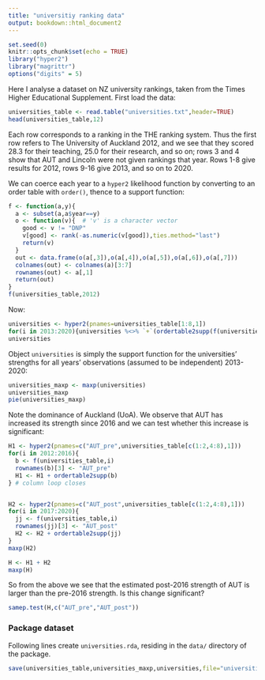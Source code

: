```yaml
---
title: "universitiy ranking data"
output: bookdown::html_document2
---
```



```r
set.seed(0)
knitr::opts_chunk$set(echo = TRUE)
library("hyper2")
library("magrittr")
options("digits" = 5)
```

Here I analyse a dataset on NZ university rankings, taken from the
Times Higher Educational Supplement.  First load the data:

```r
universities_table <- read.table("universities.txt",header=TRUE)
head(universities_table,12)
```

Each row corresponds to a ranking in the THE ranking system.  Thus the
first row refers to The University of Auckland 2012, and we see that
they scored 28.3 for their teaching, 25.0 for their research, and so
on; rows 3 and 4 show that AUT and Lincoln were not given rankings
that year.  Rows 1-8 give results for 2012, rows 9-16 give 2013, and
so on to 2020.

We can coerce each year to a `hyper2` likelihood function by
converting to an order table with `order()`, thence to a support function:

```r
f <- function(a,y){
  a <- subset(a,a$year==y)
  o <- function(v){  # 'v' is a character vector
    good <- v != "DNP"
    v[good] <- rank(-as.numeric(v[good]),ties.method="last")
    return(v)
  }
  out <- data.frame(o(a[,3]),o(a[,4]),o(a[,5]),o(a[,6]),o(a[,7]))
  colnames(out) <- colnames(a)[3:7]
  rownames(out) <- a[,1]
  return(out)
}
f(universities_table,2012)
```

Now:
```r
universities <- hyper2(pnames=universities_table[1:8,1])
for(i in 2013:2020){universities %<>% `+`(ordertable2supp(f(universities_table,i)))}
universities
```

Object `universities` is simply the support function for the
universities' strengths for all years' observations (assumed to be
independent) 2013-2020:

```r
universities_maxp <- maxp(universities)
universities_maxp
pie(universities_maxp)
```

Note the dominance of Auckland (UoA).  We observe that AUT has
increased its strength since 2016 and we can test whether this
increase is significant:


```r

H1 <- hyper2(pnames=c("AUT_pre",universities_table[c(1:2,4:8),1]))
for(i in 2012:2016){
  b <- f(universities_table,i)
  rownames(b)[3] <- "AUT_pre"
  H1 <- H1 + ordertable2supp(b)
} # column loop closes


H2 <- hyper2(pnames=c("AUT_post",universities_table[c(1:2,4:8),1]))
for(i in 2017:2020){
  jj <- f(universities_table,i)
  rownames(jj)[3] <- "AUT_post"
  H2 <- H2 + ordertable2supp(jj)
}
maxp(H2)
```


```r
H <- H1 + H2
maxp(H)
```

So from the above we see that the estimated post-2016 strength of AUT
is larger than the pre-2016 strength.  Is this change significant?

```r
samep.test(H,c("AUT_pre","AUT_post"))
```

### Package dataset {-}

Following lines create `universities.rda`, residing in the `data/`
directory of the package.

```r
save(universities_table,universities_maxp,universities,file="universities.rda")
```

